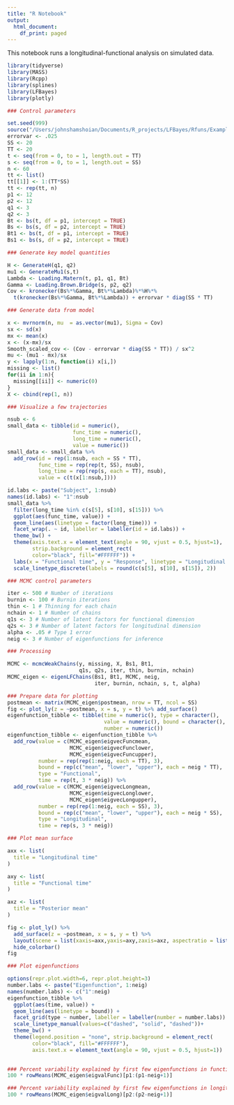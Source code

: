 ```yaml
---
title: "R Notebook"
output:
  html_document:
    df_print: paged
---
```


This notebook runs a longitudinal-functional analysis on simulated data.

```r
library(tidyverse)
library(MASS)
library(Rcpp)
library(splines)
library(LFBayes)
library(plotly)
```

```r
### Control parameters

set.seed(999)
source("/Users/johnshamshoian/Documents/R_projects/LFBayes/Rfuns/Example/Simulation_funcs.R")
errorvar <- .025
SS <- 20
TT <- 20
t <- seq(from = 0, to = 1, length.out = TT)
s <- seq(from = 0, to = 1, length.out = SS)
n <- 60
tt <- list()
tt[[1]] <- 1:(TT*SS)
tt <- rep(tt, n)
p1 <- 12
p2 <- 12
q1 <- 3
q2 <- 3
Bt <- bs(t, df = p1, intercept = TRUE)
Bs <- bs(s, df = p2, intercept = TRUE)
Bt1 <- bs(t, df = p1, intercept = TRUE)
Bs1 <- bs(s, df = p2, intercept = TRUE)
```

```r
### Generate key model quantities

H <- GenerateH(q1, q2)
mu1 <- GenerateMu1(s,t)
Lambda <- Loading.Matern(t, p1, q1, Bt)
Gamma <- Loading.Brown.Bridge(s, p2, q2)
Cov <- kronecker(Bs%*%Gamma, Bt%*%Lambda)%*%H%*%
  t(kronecker(Bs%*%Gamma, Bt%*%Lambda)) + errorvar * diag(SS * TT)
```

```r
### Generate data from model

x <- mvrnorm(n, mu  = as.vector(mu1), Sigma = Cov)
sx <- sd(x)
mx <- mean(x)
x <- (x-mx)/sx
Smooth_scaled_cov <- (Cov - errorvar * diag(SS * TT)) / sx^2
mu <- (mu1 - mx)/sx
y <- lapply(1:n, function(i) x[i,])
missing <- list()
for(ii in 1:n){
  missing[[ii]] <- numeric(0)
}
X <- cbind(rep(1, n))
```

```r
### Visualize a few trajectories

nsub <- 6
small_data <- tibble(id = numeric(),
                     func_time = numeric(),
                     long_time = numeric(),
                     value = numeric())
small_data <- small_data %>% 
  add_row(id = rep(1:nsub, each = SS * TT),
          func_time = rep(rep(t, SS), nsub),
          long_time = rep(rep(s, each = TT), nsub),
          value = c(t(x[1:nsub,])))

id.labs <- paste("Subject", 1:nsub)
names(id.labs) <- "1":nsub
small_data %>%
  filter(long_time %in% c(s[5], s[10], s[15])) %>%
  ggplot(aes(func_time, value)) +
  geom_line(aes(linetype = factor(long_time))) +
  facet_wrap(. ~ id, labeller = labeller(id = id.labs)) + 
  theme_bw() +
  theme(axis.text.x = element_text(angle = 90, vjust = 0.5, hjust=1), 
        strip.background = element_rect(
        color="black", fill="#FFFFFF")) + 
  labs(x = "Functional time", y = "Response", linetype = "Longitudinal time") +
  scale_linetype_discrete(labels = round(c(s[5], s[10], s[15]), 2))
```
```r
### MCMC control parameters

iter <- 500 # Number of iterations
burnin <- 100 # Burnin iterations
thin <- 1 # Thinning for each chain
nchain <- 1 # Number of chains
q1s <- 3 # Number of latent factors for functional dimension
q2s <- 3 # Number of latent factors for longitudinal dimension
alpha <- .05 # Type 1 error
neig <- 3 # Number of eigenfunctions for inference
```

```r
### Processing

MCMC <- mcmcWeakChains(y, missing, X, Bs1, Bt1,
                       q1s, q2s, iter, thin, burnin, nchain)
MCMC_eigen <- eigenLFChains(Bs1, Bt1, MCMC, neig,
                            iter, burnin, nchain, s, t, alpha)
```

```r
### Prepare data for plotting
postmean <- matrix(MCMC_eigen$postmean, nrow = TT, ncol = SS)
fig <- plot_ly(z = ~postmean, x = s, y = t) %>% add_surface()
eigenfunction_tibble <- tibble(time = numeric(), type = character(),
                               value = numeric(), bound = character(),
                               number = numeric())
eigenfunction_tibble <- eigenfunction_tibble %>%
  add_row(value = c(MCMC_eigen$eigvecFuncmean,
                    MCMC_eigen$eigvecFunclower,
                    MCMC_eigen$eigvecFuncupper),
          number = rep(rep(1:neig, each = TT), 3),
          bound = rep(c("mean", "lower", "upper"), each = neig * TT),
          type = "Functional",
          time = rep(t, 3 * neig)) %>%
  add_row(value = c(MCMC_eigen$eigvecLongmean,
                    MCMC_eigen$eigvecLonglower,
                    MCMC_eigen$eigvecLongupper),
          number = rep(rep(1:neig, each = SS), 3),
          bound = rep(c("mean", "lower", "upper"), each = neig * SS),
          type = "Longitudinal",
          time = rep(s, 3 * neig))


```

```r
### Plot mean surface

axx <- list(
  title = "Longitudinal time"
)

axy <- list(
  title = "Functional time"
)

axz <- list(
  title = "Posterior mean"
)

fig <- plot_ly() %>%
  add_surface(z = ~postmean, x = s, y = t) %>%
  layout(scene = list(xaxis=axx,yaxis=axy,zaxis=axz, aspectratio = list(x = .9, y = .8, z = 1))) %>%
  hide_colorbar()
fig

```

```r
### Plot eigenfunctions

options(repr.plot.width=6, repr.plot.height=3)
number.labs <- paste("Eigenfunction", 1:neig)
names(number.labs) <- c("1":neig)
eigenfunction_tibble %>%
  ggplot(aes(time, value)) +
  geom_line(aes(linetype = bound)) +
  facet_grid(type ~ number, labeller = labeller(number = number.labs)) +
  scale_linetype_manual(values=c("dashed", "solid", "dashed"))+
  theme_bw() +
  theme(legend.position = "none", strip.background = element_rect(
        color="black", fill="#FFFFFF"), 
        axis.text.x = element_text(angle = 90, vjust = 0.5, hjust=1))
  
```

```r
### Percent variability explained by first few eigenfunctions in functional direction
100 * rowMeans(MCMC_eigen$eigvalFunc)[p1:(p1-neig+1)]
```

```r
### Percent variability explained by first few eigenfunctions in longitudinal direction
100 * rowMeans(MCMC_eigen$eigvalLong)[p2:(p2-neig+1)]
```